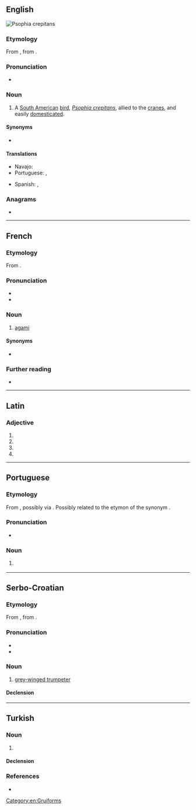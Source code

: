 {{also|Agami|agamí}}
==English==
[[File:Grey-winged Trumpeter Psophia crepitans Bird 2000px.jpg|right|thumb|''Psophia crepitans'']]
{{wikipedia|Grey-winged Trumpeter}}
{{wikispecies|Psophia crepitans}}

===Etymology===
From {{bor|en|fr|agami}}, from {{der|en|car|akami}}.

===Pronunciation===
* {{IPA|en|/ˈæɡəmi/}}

===Noun===
{{en-noun}}

# {{lb|en|zoology}} A [[South America]]n [[bird]], ''[[Psophia crepitans]]'', allied to the [[crane]]s, and easily [[domesticate]]d.

====Synonyms====
* {{sense|Psophia crepitans}} {{l|en|grey-winged trumpeter}}

====Translations====
{{trans-top|a South American bird, ''Psophia crepitans''}}
* Navajo: {{t|nv|tsiiyázhí}}
* Portuguese: {{t|pt|agami|m}}, {{t|pt|jacamim|m}}
{{trans-mid}}
* Spanish: {{t+|es|agamí|m}}, {{t+|es|trompetero|m}}
{{trans-bottom}}

===Anagrams===
* {{anagrams|en|a=aagim|amiga}}

[[Category:en:Gruiforms]]

----

==French==

===Etymology===
From {{der|fr|car|akami}}.

===Pronunciation===
* {{fr-IPA}}
* {{audio|fr|LL-Q150 (fra)-Lyokoï-agami.wav|Audio}}

===Noun===
{{fr-noun|m}}

# [[#English|agami]]

====Synonyms====
* {{l|fr|oiseau-trompette}}

===Further reading===
* {{R:TLFi}}

----

==Latin==

===Adjective===
{{la-adj-form|agamī}}

# {{inflection of|la|agamus||nom|m|p}}
# {{inflection of|la|agamus||gen|m|s}}
# {{inflection of|la|agamus||gen|n|s}}
# {{inflection of|la|agamus||voc|m|p}}

----

==Portuguese==

===Etymology===
From {{der|pt|car|akami}}, possibly via {{bor|pt|fr|-}}. Possibly related to the {{cog|tpw|-}} etymon of the synonym {{m|pt|jacamim}}.

===Pronunciation===
{{pt-IPA|br=agami|pt=agàmi}}
* {{hyph|pt|a|ga|mi}}

===Noun===
{{pt-noun|m-f}}

# {{lb|pt|zoology}} {{l|en|agami}} {{gloss|a South American bird, ''[[Psophia crepitans]]'' ([[grey-winged trumpeter]])}}
#: {{syn|pt|jacamim}}

----

==Serbo-Croatian==

===Etymology===
From {{bor|sh|fr|agami}}, from {{der|sh|car|akami}}.

===Pronunciation===
* {{IPA|sh|/aɡǎːmi/}}
* {{hyphenation|sh|a|ga|mi}}

===Noun===
{{sh-noun|g=m|head=agámi}}

# [[grey-winged trumpeter]]

====Declension====
{{sh-decl-noun
|agámi|agamiji
|agámija|agamija
|agamiju|agamijima
|agamija|agamije
|agamije|agamiji
|agamiju|agamijima
|agamijem|agamijima
}}

----

==Turkish==

===Noun===
{{tr-noun|yi|ler}}

# {{rfdef|tr}}

====Declension====
{{tr-infl-noun-v|i|poss=1}}

===References===
* {{R:TDK|lang=tr}}
